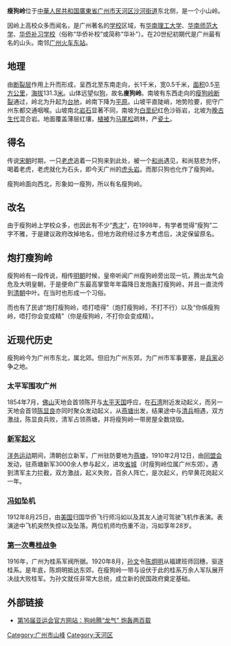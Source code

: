 '''瘦狗岭'''位于[[中華人民共和国|中華人民共和国]][[廣東省|廣東省]][[广州市|广州市]][[天河区|天河区]][[沙河街道_(广州市)|沙河街道]]东北侧，是一个小山岭。

因岭上高校众多而闻名，是广州著名的[[学校|学校]]区域，有[[华南理工大学|华南理工大学]]、[[华南师范大学|华南师范大学]]、[[华侨补习学校|华侨补习学校]]（俗称“华侨补校”或简称“华补”）。在20世纪初期代是广州最有名的山头。南邻[[广州火车东站|广州火车东站]]。

== 地理 ==
由[[断裂层|断裂层]]作用上升而形成，呈西北至东南走向，长1千米，宽0.5千米，[[面积|面积]]0.5[[平方公里|平方公里]]，[[海拔|海拔]]131.3[[米_(單位)|米]]。山体远望似[[狗|狗]]，故名'''廋狗岭'''。南坡有东西走向的[[瘦狗岭断裂|瘦狗岭断裂]]通过，岭北为升起为[[台地|台地]]，岭南下降为[[平原|平原]]。山坡平直陡峭，地势险要，扼守广州东都交通咽喉。山坡南北[[岩石|岩石]]显著不同，南坡为[[白垩纪|白垩纪]]红色沙砾岩，北坡为[[晚古生代|晚古生代]]混合岩。地面覆盖薄层红壤，[[植被|植被]]为[[马尾松|马尾松]]疏林，产[[瓷土|瓷土]]。

== 得名 ==
传说[[宋朝|宋朝]]时期，一只[[老虎|老虎]]追着一只狗来到此处，被一个[[和尚|和尚]]遇见，和尚慈悲为怀，喝着老虎，老虎就化为石头，即今天广州的[[虎头岩|虎头岩]]。而那只狗也化作了瘦狗岭。

瘦狗岭面向西北，形象如一瘦狗，所以有名瘦狗岭。

== 改名 ==
由于瘦狗岭上学校众多，也因此有不少“[[秀才|秀才]]”，在1998年，有学者觉得“瘦狗”二字不雅，于是建议政府改掉地名，但地方政府经过多方考虑后，决定保留原名。

== 炮打瘦狗岭 ==
瘦狗岭有一段传说，相传[[明朝|明朝]]时候，皇帝听闻广州瘦狗岭旁出现一坑，腾出龙气会危及大明皇朝，于是便命广东最高掌管年年霜降日发炮轰打瘦狗岭，并且一直流传到[[清朝|清朝]]中叶。在当时也形成一个习俗。

而也有了民谚“炮打瘦狗岭，唔打唔得”（炮打瘦狗岭，不打不行）以及“你係瘦狗岭，唔打你会变成精”（你是瘦狗岭，不打你会变成精）。

== 近现代历史 ==
瘦狗岭今为广州市东北，属北郊。但旧为广州东郊，为广州市军事要塞，是[[兵家|兵家]]必争之地。
=== 太平军围攻广州 ===
1854年7月，[[佛山|佛山]]天地会首领陈开与[[太平天国|太平天国]]呼应，在[[石湾镇街道|石湾]]附近发动起义，而另一天地会首领[[陈显良|陈显良]]亦同时聚众发动起义，从[[燕塘|燕塘]]出发，结果途中与[[清兵|清兵]]相遇，双方激战，陈显良兵败，清军占领燕塘，并将瘦狗岭一带房屋全数烧毁。

=== [[庚戌新军起义|新军起义]] ===
[[洋务运动|洋务运动]]期间，清朝创立新军，广州驻防要地为[[燕塘|燕塘]]，1910年2月12日，由[[同盟会|同盟会]]发动，驻燕塘新军3000余人参与起义，进攻[[省城|省城]]（时瘦狗岭位属广州东郊）。遇到清军主力拦截，双方激战，起义失败，百余人阵亡，是次起义，约早黄花岗起义一年。

=== [[冯如|冯如]]坠机 ===
1912年8月25日，由[[美国|美国]]归国华侨飞行师冯如以及其友人迪可驾驶飞机作表演。表演途中飞机突然失控以及坠落。两位机师均伤重不治，冯如享年28岁。

=== [[第一次粤桂战争|第一次粤桂战争]] ===

1916年，广州为桂系军阀所据。1920年8月，[[孙文|孙文]]令[[陈炯明|陈炯明]]从福建班师回穗，驱逐桂系。是年底，陈炯明抵达东郊，在瘦狗岭一带与设伏于此的桂系万余人军队展开决战大败桂军。为孙文就任非常大总统，成立新的民国政府奠定基础。

== 外部链接 ==
*[http://www.gz2010.cn/09/0602/13/5AQAUQ9P00780027.html 第16届亚运会官方网站：狗岭腾“龙气” 炮轰两百载]

{{广州山峰}}

[[Category:广州市山峰|Category:广州市山峰]]
[[Category:天河区|Category:天河区]]